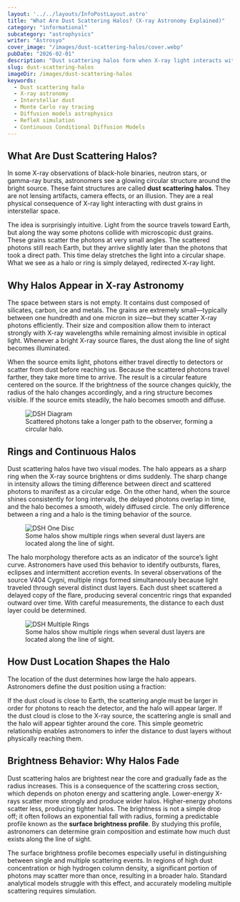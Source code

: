 ```yaml
---
layout: '../../layouts/InfoPostLayout.astro'
title: "What Are Dust Scattering Halos? (X-ray Astronomy Explained)"
category: "informational"
subcategory: "astrophysics"
writer: "Astrosyo"
cover_image: "/images/dust-scattering-halos/cover.webp"
pubDate: "2026-02-01"
description: "Dust scattering halos form when X-ray light interacts with interstellar dust grains and reaches us with a slight delay, creating ring-like structures around X-ray sources."
slug: dust-scattering-halos
imageDir: /images/dust-scattering-halos
keywords:
  - Dust scattering halo
  - X-ray astronomy
  - Interstellar dust
  - Monte Carlo ray tracing
  - Diffusion models astrophysics
  - RefleX simulation
  - Continuous Conditional Diffusion Models
---
```


<section>

<h1>What Are Dust Scattering Halos?</h1>

<p>
In some X-ray observations of black-hole binaries, neutron stars, or gamma-ray bursts, astronomers see a glowing circular structure around the bright source. These faint structures are called <strong>dust scattering halos</strong>. They are not lensing artifacts, camera effects, or an illusion. They are a real physical consequence of X-ray light interacting with dust grains in interstellar space.
</p>

<p>
The idea is surprisingly intuitive. Light from the source travels toward Earth, but along the way some photons collide with microscopic dust grains. These grains scatter the photons at very small angles. The scattered photons still reach Earth, but they arrive slightly later than the photons that took a direct path. This time delay stretches the light into a circular shape. What we see as a halo or ring is simply delayed, redirected X-ray light.
</p>

</section>

<section>

<h2>Why Halos Appear in X-ray Astronomy</h2>

<p>
The space between stars is not empty. It contains dust composed of silicates, carbon, ice and metals. The grains are extremely small—typically between one hundredth and one micron in size—but they scatter X-ray photons efficiently. Their size and composition allow them to interact strongly with X-ray wavelengths while remaining almost invisible in optical light. Whenever a bright X-ray source flares, the dust along the line of sight becomes illuminated.
</p>

<p>
When the source emits light, photons either travel directly to detectors or scatter from dust before reaching us. Because the scattered photons travel farther, they take more time to arrive. The result is a circular feature centered on the source. If the brightness of the source changes quickly, the radius of the halo changes accordingly, and a ring structure becomes visible. If the source emits steadily, the halo becomes smooth and diffuse.
</p>

<figure class="centered_flex">
  <img class="post-image post-image-md" src={frontmatter.imageDir + '/DSH_Diagram.webp'} alt="DSH Diagram"></img>
  <figcaption>Scattered photons take a longer path to the observer, forming a circular halo.</figcaption>
</figure>

</section>

<section>

<h2>Rings and Continuous Halos</h2>

<p>
Dust scattering halos have two visual modes. The halo appears as a sharp ring when the X-ray source brightens or dims suddenly. The sharp change in intensity allows the timing difference between direct and scattered photons to manifest as a circular edge. On the other hand, when the source shines consistently for long intervals, the delayed photons overlap in time, and the halo becomes a smooth, widely diffused circle. The only difference between a ring and a halo is the timing behavior of the source.
</p>

<figure class="centered_flex">
  <img class="post-image post-image-md" src={frontmatter.imageDir + '/DSH_Disc.webp'} alt="DSH One Disc"></img>

  <figcaption>Some halos show multiple rings when several dust layers are located along the line of sight.</figcaption>
</figure>

<p>
The halo morphology therefore acts as an indicator of the source’s light curve. Astronomers have used this behavior to identify outbursts, flares, eclipses and intermittent accretion events. In several observations of the source V404 Cygni, multiple rings formed simultaneously because light traveled through several distinct dust layers. Each dust sheet scattered a delayed copy of the flare, producing several concentric rings that expanded outward over time. With careful measurements, the distance to each dust layer could be determined.
</p>

<figure class="centered_flex">
  <img class="post-image post-image-md" src={frontmatter.imageDir + '/DSH_multiple_rings.webp'} alt="DSH Multiple Rings"></img>

  <figcaption>Some halos show multiple rings when several dust layers are located along the line of sight.</figcaption>
</figure>

</section>

<section>

<h2>How Dust Location Shapes the Halo</h2>

<p>
The location of the dust determines how large the halo appears. Astronomers define the dust position using a fraction:
</p>




<p>
If the dust cloud is close to Earth, the scattering angle must be larger in order for photons to reach the detector, and the halo will appear larger. If the dust cloud is close to the X-ray source, the scattering angle is small and the halo will appear tighter around the core. This simple geometric relationship enables astronomers to infer the distance to dust layers without physically reaching them.
</p>


</section>

<section>

<h2>Brightness Behavior: Why Halos Fade</h2>

<p>
Dust scattering halos are brightest near the core and gradually fade as the radius increases. This is a consequence of the scattering cross section, which depends on photon energy and scattering angle. Lower-energy X-rays scatter more strongly and produce wider halos. Higher-energy photons scatter less, producing tighter halos. The brightness is not a simple drop off; it often follows an exponential fall with radius, forming a predictable profile known as the <strong>surface brightness profile</strong>. By studying this profile, astronomers can determine grain composition and estimate how much dust exists along the line of sight.
</p>

<p>
The surface brightness profile becomes especially useful in distinguishing between single and multiple scattering events. In regions of high dust concentration or high hydrogen column density, a significant portion of photons may scatter more than once, resulting in a broader halo. Standard analytical models struggle with this effect, and accurately modeling multiple scattering requires simulation.
</p>

</section>
